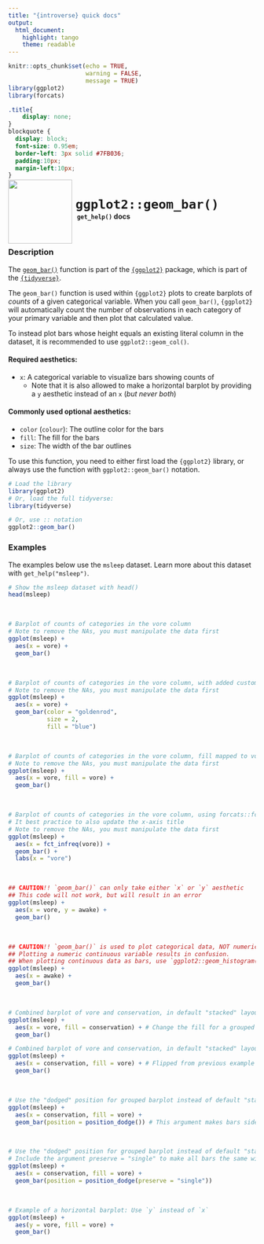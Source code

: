 ```yaml
---
title: "{introverse} quick docs"
output: 
  html_document:
    highlight: tango
    theme: readable
---
```



```r
knitr::opts_chunk$set(echo = TRUE, 
                      warning = FALSE, 
                      message = TRUE)
library(ggplot2)
library(forcats)
```

```css
.title{
    display: none;
}
blockquote {
  display: block;
  font-size: 0.95em;
  border-left: 3px solid #7FB036;
  padding:10px;
  margin-left:10px;
}
```

<div>
<br>
 <img src = "logo.png" style = "float:left;height:130px;margin-top:-30px;">
 <span style = "font-weight:bold;font-size:30px;"> 
  &nbsp;<code>ggplot2::geom_bar()</code>
 </span>
 <br>
 <b>&nbsp;&nbsp;&nbsp;<code>get_help()</code> docs</b>
</div>
<br>

### Description

The [`geom_bar()`](https://ggplot2.tidyverse.org/reference/geom_bar.html) function is part of the [`{ggplot2}`](https://ggplot2.tidyverse.org/) package, which is part of the [`{tidyverse}`](https://www.tidyverse.org/).

The `geom_bar()` function is used within `{ggplot2}` plots to create barplots of _counts_ of a given categorical variable. When you call `geom_bar()`, `{ggplot2}` will automatically count the number of observations in each category of your primary variable and then plot that calculated value.

To instead plot bars whose height equals an existing literal column in the dataset, it is recommended to use `ggplot2::geom_col()`.


#### Required aesthetics:

+ `x`: A categorical variable to visualize bars showing counts of
  + Note that it is also allowed to make a horizontal barplot by providing a `y` aesthetic instead of an `x` (_but never both_)
  
#### Commonly used optional aesthetics:

+ `color` (`colour`): The outline color for the bars
+ `fill`: The fill for the bars
+ `size`: The width of the bar outlines


<!-- Add the following if the topic is a function that does NOT come with base R, and uncomment/fill in the subsequent multiline HTML comment: -->
To use this function, you need to either first load the `{ggplot2}` library, or always use the function with `ggplot2::geom_bar()` notation.

```r
# Load the library
library(ggplot2)
# Or, load the full tidyverse:
library(tidyverse)

# Or, use :: notation
ggplot2::geom_bar()
```



### Examples

The examples below use the `msleep` dataset. Learn more about this dataset with `get_help("msleep")`.

```r
# Show the msleep dataset with head()
head(msleep)
```

<br>
```r
# Barplot of counts of categories in the vore column
# Note to remove the NAs, you must manipulate the data first
ggplot(msleep) + 
  aes(x = vore) + 
  geom_bar()
```

<br>

```r
# Barplot of counts of categories in the vore column, with added custom color, size, and fill
# Note to remove the NAs, you must manipulate the data first
ggplot(msleep) + 
  aes(x = vore) + 
  geom_bar(color = "goldenrod",
           size = 2, 
           fill = "blue")
```

<br>


```r
# Barplot of counts of categories in the vore column, fill mapped to vore
# Note to remove the NAs, you must manipulate the data first
ggplot(msleep) + 
  aes(x = vore, fill = vore) + 
  geom_bar()
```


<br>

```r
# Barplot of counts of categories in the vore column, using forcats::fct_infreq() to automatically order vores by frequency on the x-axis
# It best practice to also update the x-axis title 
# Note to remove the NAs, you must manipulate the data first
ggplot(msleep) + 
  aes(x = fct_infreq(vore)) + 
  geom_bar() + 
  labs(x = "vore")
```

<br>

<!--Known bug in evaluate which is resolved in evaluate_0.15.2.
https://github.com/rstudio/rmarkdown/issues/2363 --> 
```r
## CAUTION!! `geom_bar()` can only take either `x` or `y` aesthetic
## This code will not work, but will result in an error
ggplot(msleep) + 
  aes(x = vore, y = awake) + 
  geom_bar() 
```

<br>

```r
## CAUTION!! `geom_bar()` is used to plot categorical data, NOT numeric data!
## Plotting a numeric continuous variable results in confusion. 
## When plotting continuous data as bars, use `ggplot2::geom_histogram()` instead
ggplot(msleep) + 
  aes(x = awake) + 
  geom_bar() 
```



<br>

```r
# Combined barplot of vore and conservation, in default "stacked" layout
ggplot(msleep) + 
  aes(x = vore, fill = conservation) + # Change the fill for a grouped barplot
  geom_bar()
```

```r
# Combined barplot of vore and conservation, in default "stacked" layout
ggplot(msleep) + 
  aes(x = conservation, fill = vore) + # Flipped from previous example
  geom_bar()
```

<br>

```r
# Use the "dodged" position for grouped barplot instead of default "stacked"
ggplot(msleep) + 
  aes(x = conservation, fill = vore) +
  geom_bar(position = position_dodge()) # This argument makes bars side-by-side, taking up all the space by default
```

<br>

```r
# Use the "dodged" position for grouped barplot instead of default "stacked"
# Include the argument preserve = "single" to make all bars the same width
ggplot(msleep) + 
  aes(x = conservation, fill = vore) +
  geom_bar(position = position_dodge(preserve = "single")) 
```

<br>
```r
# Example of a horizontal barplot: Use `y` instead of `x`
ggplot(msleep) + 
  aes(y = vore, fill = vore) + 
  geom_bar()
```
